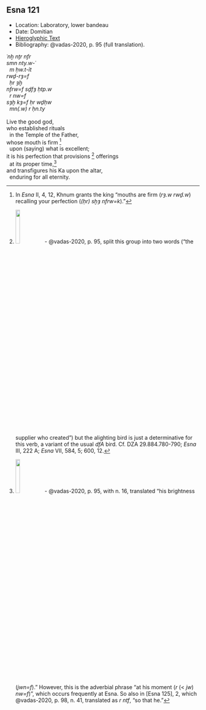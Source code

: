 ## Esna 121 {-}

- Location: Laboratory, lower bandeau
- Date: Domitian
- [Hieroglyphic Text](https://www.ifao.egnet.net/uploads/publications/enligne/Temples-Esna002.pdf#page=301){target="_blank"}
- Bibliography: @vadas-2020, p. 95 (full translation).  
  
<style>
  .col2 {
    columns: 2 300px;         /* number of columns and width in pixels*/
    -webkit-columns: 2 300px; /* chrome, safari */
    -moz-columns: 2 300px;    /* firefox */
    -webkit-column-break-inside: avoid;
    -page-break-inside: avoid;
    -break-inside: avoid;
  }

</style>


<div class="col2">

| *ʿnḫ nṯr nfr  *
| *smn nty.w-ʿ   *
|   *m ḥw.t-ỉt  *
| *rwḏ-rȝ=f   *
|   *ḥr ȝḫ *
| *nfrw=f  sḏfȝ ḥtp.w *
|   *r nw=f  *
| *sȝḫ kȝ=f ḥr wḏḥw  *
|   *mn(.w) r ḥn.ty  *
|
| Live the good god,
| who established rituals
|   in the Temple of the Father,
| whose mouth is firm [^fn-121-0]
|   upon (saying) what is excellent; 
| it is his perfection that provisions [^fn-121-1] offerings
|   at its proper time,[^fn-121-2]
| and transfigures his Ka upon the altar,
|   enduring for all eternity.
  
  
</div>

[^fn-121-0]: In *Esna* II, 4, 12, Khnum grants the king "mouths are firm (*rȝ.w rwḏ.w*) recalling your perfection (*(ḥr) sḫȝ nfrw=k*)."

[^fn-121-1]: ![](images/121_1.png){width=15%} - @vadas-2020, p. 95, split this group into two words ("the supplier who created") but the alighting bird is just a determinative for this verb, a variant of the usual *dfA* bird. Cf. DZA 29.884.780-790; *Esna* III, 222 A; *Esna* VII, 584, 5; 600, 12.

[^fn-121-2]: ![](images/121_2.png){width=15%} - @vadas-2020, p. 95, with n. 16, translated "his brightness (*jwn=f*)." However, this is the adverbial phrase "at his moment (*r* (< *jw*) *nw=f*)", which occurs frequently at Esna. So also in [Esna 125], 2, which @vadas-2020, p. 98, n. 41, translated as *r ntf*, "so that he."